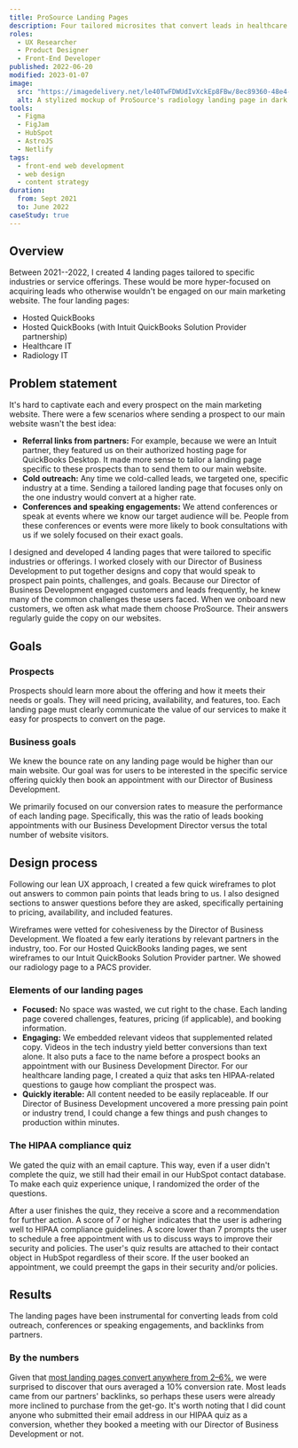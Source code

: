 ```yaml
---
title: ProSource Landing Pages
description: Four tailored microsites that convert leads in healthcare and finance — currently averaging a 10% conversion rate.
roles:
  - UX Researcher
  - Product Designer
  - Front-End Developer
published: 2022-06-20
modified: 2023-01-07
image:
  src: "https://imagedelivery.net/le40TwFDWUdIvXckEp8FBw/8ec89360-48e4-438d-9160-aa069adac000/w=1600,h=1200,format=webp"
  alt: A stylized mockup of ProSource's radiology landing page in dark and light modes.
tools:
  - Figma
  - FigJam
  - HubSpot
  - AstroJS
  - Netlify
tags:
  - front-end web development
  - web design
  - content strategy
duration:
  from: Sept 2021
  to: June 2022
caseStudy: true
---
```




## Overview

Between 2021--2022, I created 4 landing pages tailored to specific industries or service offerings. These would be more hyper-focused on acquiring leads who otherwise wouldn't be engaged on our main marketing website. The four landing pages:

- Hosted QuickBooks
- Hosted QuickBooks (with Intuit QuickBooks Solution Provider partnership)
- Healthcare IT
- Radiology IT

## Problem statement

It's hard to captivate each and every prospect on the main marketing website. There were a few scenarios where sending a prospect to our main website wasn't the best idea:

- **Referral links from partners:** For example, because we were an Intuit partner, they featured us on their authorized hosting page for QuickBooks Desktop. It made more sense to tailor a landing page specific to these prospects than to send them to our main website.
- **Cold outreach:** Any time we cold-called leads, we targeted one, specific industry at a time. Sending a tailored landing page that focuses only on the one industry would convert at a higher rate.
- **Conferences and speaking engagements:** We attend conferences or speak at events where we know our target audience will be. People from these conferences or events were more likely to book consultations with us if we solely focused on their exact goals.

I designed and developed 4 landing pages that were tailored to specific industries or offerings. I worked closely with our Director of Business Development to put together designs and copy that would speak to prospect pain points, challenges, and goals. Because our Director of Business Development engaged customers and leads frequently, he knew many of the common challenges these users faced. When we onboard new customers, we often ask what made them choose ProSource. Their answers regularly guide the copy on our websites.

## Goals

### Prospects

Prospects should learn more about the offering and how it meets their needs or goals. They will need pricing, availability, and features, too. Each landing page must clearly communicate the value of our services to make it easy for prospects to convert on the page.

### Business goals

We knew the bounce rate on any landing page would be higher than our main website. Our goal was for users to be interested in the specific service offering quickly then book an appointment with our Director of Business Development.

We primarily focused on our conversion rates to measure the performance of each landing page. Specifically, this was the ratio of leads booking appointments with our Business Development Director versus the total number of website visitors.

<LazyImage
	src="https://imagedelivery.net/le40TwFDWUdIvXckEp8FBw/cf1e7df8-4908-4def-b1cd-3b2c43d1ad00/w=1600,h=1200,format=gif"
	alt="Stylized mockup of ProSource's landing pages."
	class="w-full sm:rounded-lg"
/>

## Design process

Following our lean UX approach, I created a few quick wireframes to plot out answers to common pain points that leads bring to us. I also designed sections to answer questions before they are asked, specifically pertaining to pricing, availability, and included features.

Wireframes were vetted for cohesiveness by the Director of Business Development. We floated a few early iterations by relevant partners in the industry, too. For our Hosted QuickBooks landing pages, we sent wireframes to our Intuit QuickBooks Solution Provider partner. We showed our radiology page to a PACS provider.

### Elements of our landing pages

- **Focused:** No space was wasted, we cut right to the chase. Each landing page covered challenges, features, pricing (if applicable), and booking information.
- **Engaging:** We embedded relevant videos that supplemented related copy. Videos in the tech industry yield better conversions than text alone. It also puts a face to the name before a prospect books an appointment with our Business Development Director. For our healthcare landing page, I created a quiz that asks ten HIPAA-related questions to gauge how compliant the prospect was.
- **Quickly iterable:** All content needed to be easily replaceable. If our Director of Business Development uncovered a more pressing pain point or industry trend, I could change a few things and push changes to production within minutes.

### The HIPAA compliance quiz

We gated the quiz with an email capture. This way, even if a user didn't complete the quiz, we still had their email in our HubSpot contact database. To make each quiz experience unique, I randomized the order of the questions.

After a user finishes the quiz, they receive a score and a recommendation for further action. A score of 7 or higher indicates that the user is adhering well to HIPAA compliance guidelines. A score lower than 7 prompts the user to schedule a free appointment with us to discuss ways to improve their security and policies. The user's quiz results are attached to their contact object in HubSpot regardless of their score. If the user booked an appointment, we could preempt the gaps in their security and/or policies.

<LazyImage
	src="https://cdn.dribbble.com/users/3271731/screenshots/20504807/media/a1d8003112586f2e88bcc0c6838fbbc5.gif"
	alt="A GIF of me taking the HIPAA quiz on the ProSource healthcare landing page."
	class="aspect-[4/3] object-cover sm:rounded-lg"
/>

## Results

The landing pages have been instrumental for converting leads from cold outreach, conferences or speaking engagements, and backlinks from partners.

### By the numbers

Given that [most landing pages convert anywhere from 2&ndash;6%](https://unbounce.com/average-conversion-rates-landing-pages/), we were surprised to discover that ours averaged a 10% conversion rate. Most leads came from our partners' backlinks, so perhaps these users were already more inclined to purchase from the get-go. It's worth noting that I did count anyone who submitted their email address in our HIPAA quiz as a conversion, whether they booked a meeting with our Director of Business Development or not.
